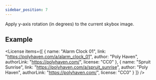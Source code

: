 ```yaml
---
sidebar_position: 7
---
```



<OptionDescriptor type="boolean" defaultVal="false" />

Apply y-axis rotation (in degrees) to the current skybox image.

## Example
<div className="columns">
  <div className="column">
    <View3D
      src="/egjs-view3d/model/meshopt/alarm.glb"
      skybox="/egjs-view3d/texture/spruit_sunrise_1k.hdr"
      skyboxRotation={0}
      showExampleCode />
  </div>
  <div className="column">
    <View3D
      src="/egjs-view3d/model/meshopt/alarm.glb"
      skybox="/egjs-view3d/texture/spruit_sunrise_1k.hdr"
      skyboxRotation={180}
      showExampleCode />
  </div>
</div>

<License items={[
  {
    name: "Alarm Clock 01",
    link: "https://polyhaven.com/a/alarm_clock_01",
    author: "Poly Haven",
    authorLink: "https://polyhaven.com/",
    license: "CC0"
  },
  {
    name: "Spruit Sunrise",
    link: "https://polyhaven.com/a/spruit_sunrise",
    author: "Poly Haven",
    authorLink: "https://polyhaven.com/",
    license: "CC0"
  }
]} />

